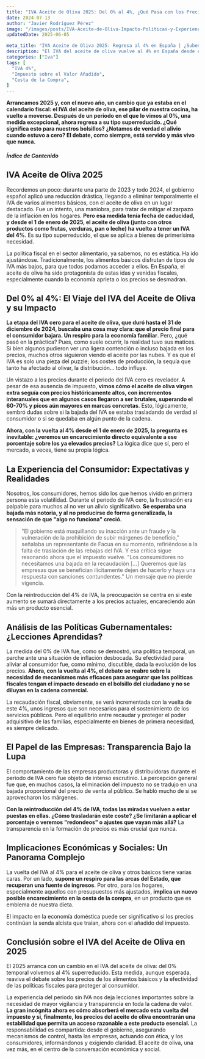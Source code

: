 ```yaml
---
title: "IVA Aceite de Oliva 2025: Del 0% al 4%, ¿Qué Pasa con los Precios?"
date: 2024-07-13
author: "Javier Rodríguez Pérez"
image: "/images/posts/IVA-Aceite-de-Oliva-Impacto-Politicas-y-Experiencia-del-Consumidor.webp"
updatedDate: 2025-06-05

meta_title: "IVA Aceite de Oliva 2025: Regresa al 4% en España | ¿Suben los Precios?"
description: "El IVA del aceite de oliva vuelve al 4% en España desde enero de 2025. 🫒 Analizamos el impacto de este cambio desde el 0% en los precios y para el consumidor. ¡Infórmate!"
categories: ["Iva"]
tags: [
  "IVA 4%",
  "Impuesto sobre el Valor Añadido",
  "Cesta de la Compra",
]
---
```


**Arrancamos 2025 y, con el nuevo año, un cambio que ya estaba en el calendario fiscal: el IVA del aceite de oliva, ese pilar de nuestra cocina, ha vuelto a moverse. Después de un periodo en el que lo vimos al 0%, una medida excepcional, ahora regresa a su tipo superreducido. ¿Qué significa esto para nuestros bolsillos? ¿Notamos de verdad el alivio cuando estuvo a cero? El debate, como siempre, está servido y más vivo que nunca.**

##### Índice de Contenido

## IVA Aceite de Oliva 2025

Recordemos un poco: durante una parte de 2023 y todo 2024, el gobierno español aplicó una reducción drástica, llegando a eliminar temporalmente el IVA de varios alimentos básicos, con el aceite de oliva en un lugar destacado. Fue un intento, una maniobra, para tratar de mitigar el zarpazo de la inflación en los hogares. **Pero esa medida tenía fecha de caducidad, y desde el 1 de enero de 2025, el aceite de oliva (junto con otros productos como frutas, verduras, pan o leche) ha vuelto a tener un IVA del 4%**. Es su tipo superreducido, el que se aplica a bienes de primerísima necesidad.

La política fiscal en el sector alimentario, ya sabemos, no es estática. Ha ido ajustándose. Tradicionalmente, los alimentos básicos disfrutan de tipos de IVA más bajos, para que todos podamos acceder a ellos. En España, el aceite de oliva ha sido protagonista de estas idas y venidas fiscales, especialmente cuando la economía aprieta o los precios se desmadran.


## Del 0% al 4%: El Viaje del IVA del Aceite de Oliva y su Impacto

**La etapa del IVA cero para el aceite de oliva, que duró hasta el 31 de diciembre de 2024, buscaba una cosa muy clara: que el precio final para el consumidor bajara. Un respiro para la economía familiar**. Pero, ¿qué pasó en la práctica? Pues, como suele ocurrir, la realidad tuvo sus matices. Si bien algunos pudieron ver una ligera contención o incluso bajada en los precios, muchos otros siguieron viendo el aceite por las nubes. Y es que el IVA es solo una pieza del puzzle; los costes de producción, la sequía que tanto ha afectado al olivar, la distribución... todo influye.

Un vistazo a los precios durante el periodo del IVA cero es revelador. A pesar de esa ausencia de impuesto, **vimos cómo el aceite de oliva virgen extra seguía con precios históricamente altos, con incrementos interanuales que en algunos casos llegaron a ser brutales, superando el 60-70% y picos aún mayores en marcas concretas**. Esto, lógicamente, sembró dudas sobre si la bajada del IVA se estaba trasladando de verdad al consumidor o si se quedaba en algún punto de la cadena.

**Ahora, con la vuelta al 4% desde el 1 de enero de 2025, la pregunta es inevitable: ¿veremos un encarecimiento directo equivalente a ese porcentaje sobre los ya elevados precios?** La lógica dice que sí, pero el mercado, a veces, tiene su propia lógica.

## La Experiencia del Consumidor: Expectativas y Realidades

Nosotros, los consumidores, hemos sido los que hemos vivido en primera persona esta volatilidad. Durante el periodo de IVA cero, la frustración era palpable para muchos al no ver un alivio significativo. **Se esperaba una bajada más notoria, y al no producirse de forma generalizada, la sensación de que "algo no funciona" creció.**

> "El gobierno está maquillando su inacción ante un fraude y la vulneración de la prohibición de subir márgenes de beneficio," señalaba un <ExternalLink href="https://www.youtube.com/watch?v=DpZZcmUiThw">representante de Facua</ExternalLink> en su momento, refiriéndose a la falta de traslación de las rebajas del IVA. Y esa crítica sigue resonando ahora que el impuesto vuelve. "Los consumidores no necesitamos una bajada en la recaudación [...] Queremos que las empresas que se benefician ilícitamente dejen de hacerlo y haya una respuesta con sanciones contundentes." Un mensaje que no pierde vigencia.

Con la reintroducción del 4% de IVA, la preocupación se centra en si este aumento se sumará directamente a los precios actuales, encareciendo aún más un producto esencial.

## Análisis de las Políticas Gubernamentales: ¿Lecciones Aprendidas?

La medida del 0% de IVA fue, como se demostró, una política temporal, un parche ante una situación de inflación desbocada. Su efectividad para aliviar al consumidor fue, como mínimo, discutible, dada la evolución de los precios. **Ahora, con la vuelta al 4%, el debate se reabre sobre la necesidad de mecanismos más eficaces para asegurar que las políticas fiscales tengan el impacto deseado en el bolsillo del ciudadano y no se diluyan en la cadena comercial.**

La recaudación fiscal, obviamente, se verá incrementada con la vuelta de este 4%, unos ingresos que son necesarios para el sostenimiento de los servicios públicos. Pero el equilibrio entre recaudar y proteger el poder adquisitivo de las familias, especialmente en bienes de primera necesidad, es siempre delicado.

## El Papel de las Empresas: Transparencia Bajo la Lupa

El comportamiento de las empresas productoras y distribuidoras durante el periodo de IVA cero fue objeto de intenso escrutinio. La percepción general fue que, en muchos casos, la eliminación del impuesto no se tradujo en una bajada proporcional del precio de venta al público. Se habló mucho de si se aprovecharon los márgenes.

**Con la reintroducción del 4% de IVA, todas las miradas vuelven a estar puestas en ellas. ¿Cómo trasladarán este coste? ¿Se limitarán a aplicar el porcentaje o veremos "redondeos" o ajustes que vayan más allá?** La transparencia en la formación de precios es más crucial que nunca.

## Implicaciones Económicas y Sociales: Un Panorama Complejo

La vuelta del IVA al 4% para el aceite de oliva y otros básicos tiene varias caras. Por un lado, **supone un respiro para las arcas del Estado, que recuperan una fuente de ingresos**. Por otro, para los hogares, especialmente aquellos con presupuestos más ajustados, **implica un nuevo posible encarecimiento en la cesta de la compra**, en un producto que es emblema de nuestra dieta.

El impacto en la economía doméstica puede ser significativo si los precios continúan la senda alcista que traían, ahora con el añadido del impuesto.

## Conclusión sobre el IVA del Aceite de Oliva en 2025

El 2025 arranca con un cambio en el IVA del aceite de oliva: del 0% temporal volvemos al 4% superreducido. Esta medida, aunque esperada, reaviva el debate sobre los precios de los alimentos básicos y la efectividad de las políticas fiscales para proteger al consumidor.

La experiencia del periodo sin IVA nos deja lecciones importantes sobre la necesidad de mayor vigilancia y transparencia en toda la cadena de valor. **La gran incógnita ahora es cómo absorberá el mercado esta vuelta del impuesto y si, finalmente, los precios del aceite de oliva encontrarán una estabilidad que permita un acceso razonable a este producto esencial.** La responsabilidad es compartida: desde el gobierno, asegurando mecanismos de control, hasta las empresas, actuando con ética, y los consumidores, informándonos y exigiendo claridad. El aceite de oliva, una vez más, en el centro de la conversación económica y social.